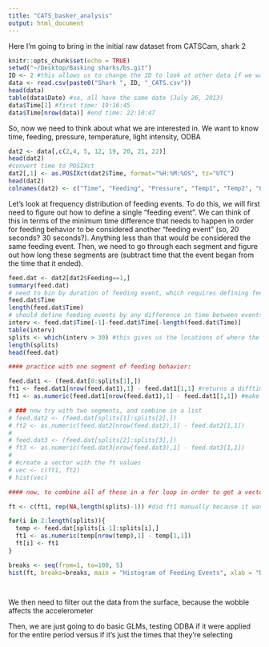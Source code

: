 ```yaml
---
title: "CATS_basker_analysis"
output: html_document
---
```


Here I'm going to bring in the initial raw dataset from CATSCam, shark 2
```r
knitr::opts_chunk$set(echo = TRUE)
setwd("~/Desktop/Basking sharks/bs.git")
ID <- 2 #this allows us to change the ID to look at other data if we want to 
data <- read.csv(paste0("Shark ", ID, "_CATS.csv"))
head(data)
table(data$Date) #so, all have the same date (July 26, 2013)
data$Time[1] #first time: 19:16:45
data$Time[nrow(data)] #end time: 22:10:47
```
So, now we need to think about what we are interested in. We want to know time, feeding, pressure, temperature, light intensity, ODBA

```r
dat2 <- data[,c(2,4, 5, 12, 19, 20, 21, 22)]
head(dat2)
#convert time to POSIXct
dat2[,1] <- as.POSIXct(dat2$Time, format="%H:%M:%OS", tz="UTC")
head(dat2)
colnames(dat2) <- c("Time", "Feeding", "Pressure", "Temp1", "Temp2", "Light", "Temp.ext", "ODBA") #still don't know what some of these things are - need to ask Heather
```


Let's look at frequency distribution of feeding events. To do this, we will first need to figure out how to define a single "feeding event". We can think of this in terms of the minimum time difference that needs to happen in order for feeding behavior to be considered another "feeding event" (so, 20 seconds? 30 seconds?). Anything less than that would be considered the same feeding event. Then, we need to go through each segment and figure out how long these segments are (subtract time that the event began from the time that it ended). 
```r
feed.dat <- dat2[dat2$Feeding==1,]
summary(feed.dat)
# need to bin by duration of feeding event, which requires defining feeding events
feed.dat$Time
length(feed.dat$Time)
# should define feeding events by any difference in time between events > 00:20 (aka they stop feeding for 20 seconds; otherwise considered the same feeding event)
interv <- feed.dat$Time[-1]-feed.dat$Time[-length(feed.dat$Time)]
table(interv)
splits <- which(interv > 30) #this gives us the locations of where the difference is greater than 10
length(splits)
head(feed.dat)

#### practice with one segment of feeding behavior: 

feed.dat1 <- (feed.dat[0:splits[1],])
ft1 <- feed.dat1[nrow(feed.dat1),1] - feed.dat1[1,1] #returns a difftime object and time difference that gives you the duration of the feeding event
ft1 <- as.numeric(feed.dat1[nrow(feed.dat1),1] - feed.dat1[1,1]) #make numeric

# ### now try with two segments, and combine in a list
# feed.dat2 <- (feed.dat[splits[1]:splits[2],])
# ft2 <- as.numeric(feed.dat2[nrow(feed.dat2),1] - feed.dat2[1,1]) 
# 
# feed.dat3 <- (feed.dat[splits[2]:splits[3],])
# ft3 <- as.numeric(feed.dat3[nrow(feed.dat3),1] - feed.dat3[1,1]) 
# 
# #create a vector with the ft values
# vec <- c(ft1, ft2)
# hist(vec)

#### now, to combine all of these in a for loop in order to get a vector that contains the number of seconds per feeding bout (assuming the threshold for feeding/non-feeding is 10 seconds)

ft <- c(ft1, rep(NA,length(splits)-1)) #did ft1 manually because it was easier

for(i in 2:length(splits)){
  temp <- feed.dat[splits[i-1]:splits[i],]
  ft1 <- as.numeric(temp[nrow(temp),1] - temp[1,1])
  ft[i] <- ft1
}

breaks <- seq(from=1, to=100, 5)
hist(ft, breaks=breaks, main = "Histogram of Feeding Events", xlab = "Duration of Event (s)")




```

We then need to filter out the data from the surface, because the wobble affects the accelerometer 


Then, we are just going to do basic GLMs, testing ODBA if it were applied for the entire period versus if it's just the times that they're selecting